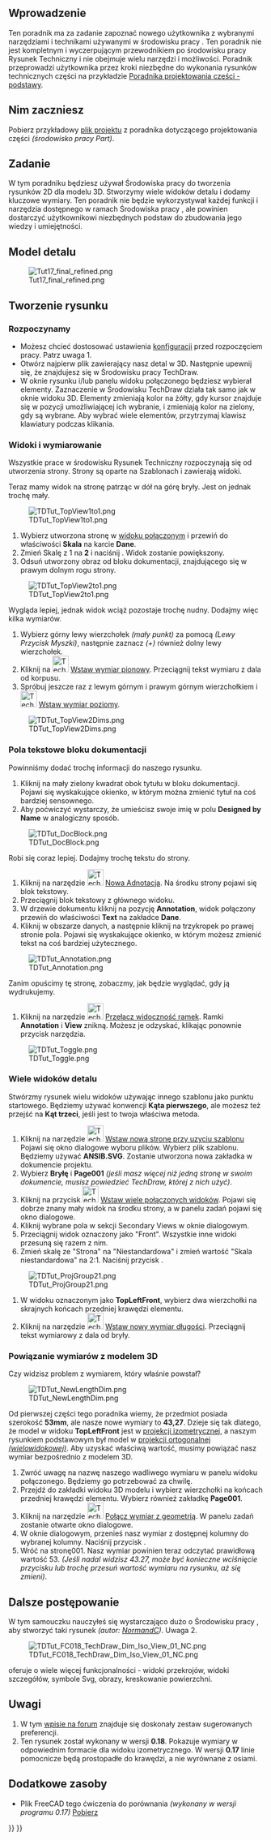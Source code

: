 <languages/>

{{TutorialInfo/pl
|Topic=Modelowanie
|Level=początkujący
|Author=[[User:WandererFan|WandererFan]]
|Time=Mniej niż godzinę
|FCVersion=0.17 lub nowszy
|Files=[https://github.com/FreeCAD/Examples/blob/master/Basic_Part_Design_Tutorial_Example_017_Files/Basic_Part_Design_Tutorial_017.fcstd?raw=true  Basic Part Design for v0.17 Sample]<br />[https://github.com/FreeCAD/Examples/blob/master/Basic_TechDraw_Tutorial_Example_Files/Basic_TechDraw_Tutorial.fcstd?raw=true Basic TechDraw Tutorial Sample]
}}

<span id="Introduction"></span>
==Wprowadzenie==

Ten poradnik ma za zadanie zapoznać nowego użytkownika z wybranymi narzędziami i technikami używanymi w środowisku pracy {{Button|[[Image:Workbench_TechDraw.svg|24px]] [[TechDraw_Workbench/pl|Rysunek Techniczny]]}}. Ten poradnik nie jest kompletnym i wyczerpującym przewodnikiem po środowisku pracy Rysunek Techniczny i nie obejmuje wielu narzędzi i możliwości. Poradnik przeprowadzi użytkownika przez kroki niezbędne do wykonania rysunków technicznych części na przykładzie [[Basic_Part_Design_Tutorial/pl|Poradnika projektowania części - podstawy]].

<span id="Before_You_Begin"></span>
==Nim zaczniesz==

Pobierz przykładowy [https://github.com/FreeCAD/Examples/blob/master/Basic_Part_Design_Tutorial_Example_017_Files/Basic_Part_Design_Tutorial_017.fcstd?raw=true plik projektu] z poradnika dotyczącego projektowania części ''(środowisko pracy Part)''. 

<span id="The_Task"></span>
==Zadanie==

W tym poradniku będziesz używał Środowiska pracy {{Button|[[Image:Workbench_TechDraw.svg|24px]] [[TechDraw_Workbench/pl|Rysunek techniczny]]}} do tworzenia rysunków 2D dla modelu 3D. Stworzymy wiele widoków detalu i dodamy kluczowe wymiary. Ten poradnik nie będzie wykorzystywał każdej funkcji i narzędzia dostępnego w ramach Środowiska pracy {{Button|[[Image:Workbench_TechDraw.svg|24px]] [[TechDraw_Workbench/pl|Rysunek techniczny]]}}, ale powinien dostarczyć użytkownikowi niezbędnych podstaw do zbudowania jego wiedzy i umiejętności. 

<span id="The_Part"></span>
==Model detalu==

[[Image:Tut17_final_refined.png|center]]

<span id="Creating_a_Drawing"></span>
==Tworzenie rysunku==

<span id="Startup"></span>
===Rozpoczynamy===

* Możesz chcieć dostosować ustawienia [[TechDraw_Preferences/pl|konfiguracji]] przed rozpoczęciem pracy. Patrz uwaga 1.
* Otwórz najpierw plik zawierający nasz detal w 3D. Następnie upewnij się, że znajdujesz się w Środowisku pracy TechDraw.
* W oknie rysunku i/lub panelu widoku połączonego będziesz wybierał elementy. Zaznaczenie w Środowisku TechDraw działa tak samo jak w oknie widoku 3D. Elementy zmieniają kolor na żółty, gdy kursor znajduje się w pozycji umożliwiającej ich wybranie, i zmieniają kolor na zielony, gdy są wybrane. Aby wybrać wiele elementów, przytrzymaj klawisz klawiatury {{KEY|Ctrl}} podczas klikania.

<span id="Views_and_Dimensions"></span>
===Widoki i wymiarowanie===

Wszystkie prace w środowisku Rysunek Techniczny rozpoczynają się od utworzenia strony. Strony są oparte na Szablonach i zawierają widoki.

Teraz mamy widok na stronę patrząc w dół na górę bryły. Jest on jednak trochę mały. 

[[Image:TDTut_TopView1to1.png|center]]

# Wybierz utworzona stronę w [[Combo_view/pl|widoku połączonym]] i przewiń do właściwości '''Skala''' na karcie '''Dane'''.
# Zmień Skalę z 1 na '''2''' i naciśnij {{KEY|Enter}}.  Widok zostanie powiększony.  
# Odsuń utworzony obraz od bloku dokumentacji, znajdującego się w prawym dolnym rogu strony.

[[Image:TDTut_TopView2to1.png|center]]

Wygląda lepiej, jednak widok wciąż pozostaje trochę nudny. Dodajmy więc kilka wymiarów.

# Wybierz górny lewy wierzchołek ''(mały punkt)'' za pomocą {{KEY|LMB}} ''(Lewy Przycisk Myszki)'', następnie zaznacz ''({{KEY|Ctrl}}+{{KEY|LMB}})'' również dolny lewy wierzchołek.
# Kliknij na [[Image:TechDraw_VerticalDimension.svg|32px]] [[TechDraw_VerticalDimension/pl|Wstaw wymiar pionowy]]. Przeciągnij tekst wymiaru z dala od korpusu.
# Spróbuj jeszcze raz z lewym górnym i prawym górnym wierzchołkiem i [[Image:TechDraw_HorizontalDimension.svg|32px]] [[TechDraw_HorizontalDimension/pl|Wstaw wymiar poziomy]].

[[Image:TDTut_TopView2Dims.png|center]]

<span id="Editable_Text"></span>
===Pola tekstowe bloku dokumentacji===

Powinniśmy dodać trochę informacji do naszego rysunku.

# Kliknij na mały zielony kwadrat obok tytułu w bloku dokumentacji.  Pojawi się wyskakujące okienko, w którym można zmienić tytuł na coś bardziej sensownego.  
# Aby poćwiczyć wystarczy, że umieścisz swoje imię w polu '''Designed by Name''' w analogiczny sposób. 

[[Image:TDTut_DocBlock.png|center]]

Robi się coraz lepiej.  Dodajmy trochę tekstu do strony. 

# Kliknij na narzędzie [[Image:TechDraw_Annotation.svg|32px]] [[TechDraw_Annotation/pl|Nowa Adnotacja]].  Na środku strony pojawi się blok tekstowy. 
# Przeciągnij blok tekstowy z głównego widoku.
# W drzewie dokumentu kliknij na pozycję '''Annotation''', widok połączony przewiń do właściwości '''Text''' na zakładce '''Dane'''.  
# Kliknij w obszarze danych, a następnie kliknij na trzykropek po prawej stronie pola. Pojawi się wyskakujące okienko, w którym możesz zmienić tekst na coś bardziej użytecznego. 

[[Image:TDTut_Annotation.png|center]]

Zanim opuścimy tę stronę, zobaczmy, jak będzie wyglądać, gdy ją wydrukujemy.

# Kliknij na narzędzie [[Image:TechDraw_ToggleFrame.svg|32px]] [[TechDraw_ToggleFrame|Przełacz widoczność ramek]]. Ramki '''Annotation''' i '''View''' znikną.  Możesz je odzyskać, klikając ponownie przycisk narzędzia. 

[[Image:TDTut_Toggle.png|center]]

<span id="Multiple_Views_of_a_Single_Part"></span>
===Wiele widoków detalu===

Stwórzmy rysunek wielu widoków używając innego szablonu jako punktu startowego. Będziemy używać konwencji '''Kąta pierwszego''', ale możesz też przejść na '''Kąt trzeci''', jeśli jest to twoja właściwa metoda. 

# Kliknij na narzędzie [[Image:TechDraw_PageTemplate.svg|32px]] [[TechDraw_PageTemplate|Wstaw nową stronę przy uzyciu szablonu]] Pojawi się okno dialogowe wyboru plików. Wybierz plik szablonu. Będziemy używać '''ANSIB.SVG'''. Zostanie utworzona nowa zakładka w dokumencie projektu.
# Wybierz '''Bryłę''' i '''Page001''' ''(jeśli masz więcej niż jedną stronę w swoim dokumencie, musisz powiedzieć TechDraw, której z nich użyć)''.
# Kliknij na przycisk [[Image:TechDraw_ProjectionGroup.svg|32px]] [[TechDraw_ProjectionGroup/pl|Wstaw wiele połączonych widoków]].  Pojawi się dobrze znany mały widok na środku strony, a w panelu zadań pojawi się okno dialogowe.
# Kliknij wybrane pola w sekcji Secondary Views w oknie dialogowym. 
# Przeciągnij widok oznaczony jako "Front".  Wszystkie inne widoki przesuną się razem z nim. 
# Zmień skalę ze "Strona" na "Niestandardowa" i zmień wartość "Skala niestandardowa" na 2:1. Naciśnij przycisk {{Button|OK}}.

[[Image:TDTut_ProjGroup21.png|center]]

# W widoku oznaczonym jako '''TopLeftFront''', wybierz dwa wierzchołki na skrajnych końcach przedniej krawędzi elementu.
# Kliknij na narzędzie [[Image:TechDraw_LengthDimension.svg|32px]] [[TechDraw_LengthDimension/pl|Wstaw nowy wymiar długości]].  Przeciągnij tekst wymiarowy z dala od bryły.

<span id="Linking_Dimensions_to_3D_Model"></span>
===Powiązanie wymiarów z modelem 3D===

Czy widzisz problem z wymiarem, który właśnie powstał? 

[[Image:TDTut_NewLengthDim.png|center]]

Od pierwszej części tego poradnika wiemy, że przedmiot posiada szerokość '''53mm''', ale nasze nowe wymiary to '''43,27'''.  Dzieje się tak dlatego, że model w widoku '''TopLeftFront''' jest w [https://en.wikipedia.org/wiki/Isometric_projection projekcji izometrycznej], a naszym rysunkiem podstawowym był model w [https://en.wikipedia.org/wiki/Orthographic_projection projekcji ortogonalnej ''(wielowidokowej)''].  Aby uzyskać właściwą wartość, musimy powiązać nasz wymiar bezpośrednio z modelem 3D. 

# Zwróć uwagę na nazwę naszego wadliwego wymiaru w panelu widoku połączonego. Będziemy go potrzebować za chwilę.
# Przejdź do zakładki widoku 3D modelu i wybierz wierzchołki na końcach przedniej krawędzi elementu. Wybierz również zakładkę '''Page001'''.
# Kliknij na narzędzie [[Image:TechDraw_LinkDimension.svg|32px]] [[TechDraw_LinkDimension/pl|Połącz wymiar z geometrią]]. W panelu zadań zostanie otwarte okno dialogowe.
# W oknie dialogowym, przenieś nasz wymiar z dostępnej kolumny do wybranej kolumny. Naciśnij przycisk {{Button|OK}}.
# Wróć na stronę001.  Nasz wymiar powinien teraz odczytać prawidłową wartość 53. ''(Jeśli nadal widzisz 43.27, może być konieczne wciśnięcie przycisku {{Button|Przelicz}} lub trochę przesuń wartość wymiaru na rysunku, aż się zmieni)''.

<span id="Going_Further"></span>
==Dalsze postępowanie==

W tym samouczku nauczyłeś się wystarczająco dużo o Środowisku pracy {{Button|[[Image:Workbench_TechDraw.svg|24px]] [[TechDraw_Workbench/pl|TechDraw]]}}, aby stworzyć taki rysunek ''(autor: [[User:Normandc|NormandC]])''. Uwaga 2.

[[Image:TDTut_FC018_TechDraw_Dim_Iso_View_01_NC.png|center]]


{{Button|[[Image:Workbench_TechDraw.svg|24px]] [[TechDraw_Workbench/pl|TechDraw]]}} oferuje o wiele więcej funkcjonalności - widoki przekrojów, widoki szczegółów, symbole Svg, obrazy, kreskowanie powierzchni.

<span id="Notes"></span>
==Uwagi==

# W tym [https://www.forum.freecadweb.org/viewtopic.php?f=3&t=30083#p248189 wpisie na forum] znajduje się doskonały zestaw sugerowanych preferencji.
# Ten rysunek został wykonany w wersji '''0.18'''. Pokazuje wymiary w odpowiednim formacie dla widoku izometrycznego. W wersji '''0.17''' linie pomocnicze będą prostopadłe do krawędzi, a nie wyrównane z osiami. 

<span id="Additional_Resources"></span>
==Dodatkowe zasoby==

* Plik FreeCAD tego ćwiczenia do porównania ''(wykonany w wersji programu 0.17)'' [https://github.com/FreeCAD/Examples/blob/master/Basic_TechDraw_Tutorial_Example_Files/Basic_TechDraw_Tutorial.fcstd?raw=true Pobierz]


{{TechDraw Tools navi{{#translation:}}}}
{{Userdocnavi{{#translation:}}}}